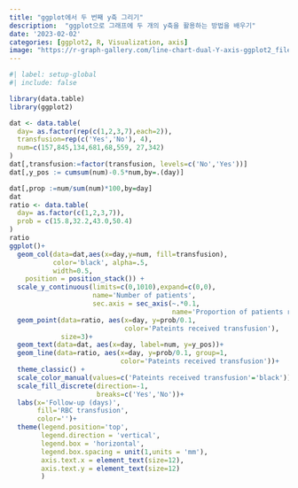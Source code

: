 ```yaml
---
title: "ggplot에서 두 번째 y축 그리기"
description:  "ggplot으로 그래프에 두 개의 y축을 활용하는 방법을 배우기"
date: '2023-02-02'
categories: [ggplot2, R, Visualization, axis]
image: "https://r-graph-gallery.com/line-chart-dual-Y-axis-ggplot2_files/figure-html/thecode3-1.png"
---
```


```r
#| label: setup-global
#| include: false

library(data.table)
library(ggplot2)
```

```r
dat <- data.table(
  day= as.factor(rep(c(1,2,3,7),each=2)),
  transfusion=rep(c('Yes','No'), 4),
  num=c(157,845,134,681,68,559, 27,342)
)
dat[,transfusion:=factor(transfusion, levels=c('No','Yes'))]
dat[,y_pos := cumsum(num)-0.5*num,by=.(day)]

dat[,prop :=num/sum(num)*100,by=day]
dat
ratio <- data.table(
  day= as.factor(c(1,2,3,7)),
  prob = c(15.8,32.2,43.0,50.4)
)
ratio
ggplot()+
  geom_col(data=dat,aes(x=day,y=num, fill=transfusion),
           color='black', alpha=.5,
           width=0.5,
    position = position_stack()) +
  scale_y_continuous(limits=c(0,1010),expand=c(0,0),
                     name='Number of patients',
                     sec.axis = sec_axis(~.*0.1,
                                         name='Proportion of patients received a transfusion (%)'))+
  geom_point(data=ratio, aes(x=day, y=prob/0.1, 
                             color='Pateints received transfusion'), 
             size=3)+
  geom_text(data=dat, aes(x=day, label=num, y=y_pos))+
  geom_line(data=ratio, aes(x=day, y=prob/0.1, group=1,
                            color='Pateints received transfusion'))+
  theme_classic() +
  scale_color_manual(values=c('Pateints received transfusion'='black'))+
  scale_fill_discrete(direction=-1,
                      breaks=c('Yes','No'))+
  labs(x='Follow-up (days)',
       fill='RBC transfusion',
       color='')+
  theme(legend.position='top',
        legend.direction = 'vertical',
        legend.box = 'horizontal',
        legend.box.spacing = unit(1,units = 'mm'),
        axis.text.x = element_text(size=12),
        axis.text.y = element_text(size=12)
        ) 
```
